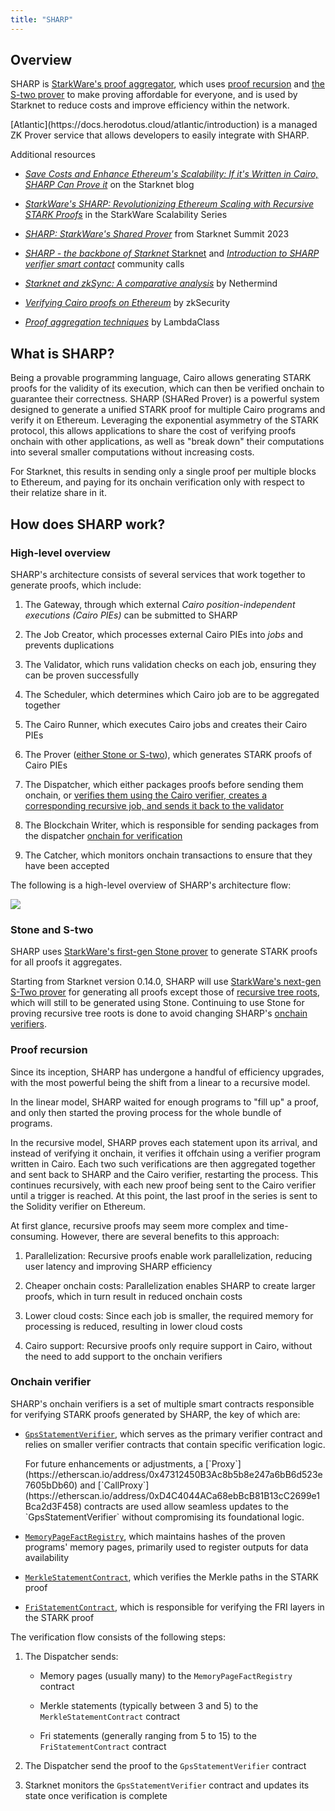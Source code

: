 ```yaml
---
title: "SHARP"
---
```


## Overview

SHARP is [StarkWare's proof aggregator](#what_is_sharp), which uses [proof recursion](#proof_recursion_in_sharp) and [the S-two prover](#sharp_and_s_two) to make proving affordable for everyone, and is used by Starknet to reduce costs and improve efficiency within the network.

<Tip>
  [Atlantic](https://docs.herodotus.cloud/atlantic/introduction) is a managed ZK Prover service that allows developers to easily integrate with SHARP.
</Tip>

Additional resources

* [*Save Costs and Enhance Ethereum's Scalability: If it's Written in Cairo, SHARP Can Prove it*](https://starkware.co/blog/joining-forces-sharp/) on the Starknet blog

* [*StarkWare's SHARP: Revolutionizing Ethereum Scaling with Recursive STARK Proofs*](https://www.youtube.com/watch?v=5kLm18E5ltg) in the StarkWare Scalability Series

* [*SHARP: StarkWare's Shared Prover*](https://www.youtube.com/watch?v=01tIeGBHsek) from Starknet Summit 2023

* [*SHARP - the backbone of Starknet* Starknet](https://www.youtube.com/watch?v=VMNreeZkAgI) and [*Introduction to SHARP verifier smart contact*](https://www.youtube.com/watch?v=jPxD9h7BdzU) community calls

* [*Starknet and zkSync: A comparative analysis*](https://www.nethermind.io/blog/starknet-and-zksync-a-comparative-analysis) by Nethermind

* [*Verifying Cairo proofs on Ethereum*](https://blog.zksecurity.xyz/posts/stark-evm-adapter/) by zkSecurity

* [*Proof aggregation techniques*](https://blog.lambdaclass.com/proof-aggregation-techniques/) by LambdaClass

## What is SHARP?

Being a provable programming language, Cairo allows generating STARK proofs for the validity of its execution, which can then be verified onchain to guarantee their correctness. SHARP (SHARed Prover) is a powerful system designed to generate a unified STARK proof for multiple Cairo programs and verify it on Ethereum. Leveraging the exponential asymmetry of the STARK protocol, this allows applications to share the cost of verifying proofs onchain with other applications, as well as "break down" their computations into several smaller computations without increasing costs.

For Starknet, this results in sending only a single proof per multiple blocks to Ethereum, and paying for its onchain verification only with respect to their relatize share in it.

## How does SHARP work?

### High-level overview

SHARP's architecture consists of several services that work together to generate proofs, which include:

1. The Gateway, through which external *Cairo position-independent executions (Cairo PIEs)* can be submitted to SHARP

2. The Job Creator, which processes external Cairo PIEs into *jobs* and prevents duplications

3. The Validator, which runs validation checks on each job, ensuring they can be proven successfully

4. The Scheduler, which determines which Cairo job are to be aggregated together

5. The Cairo Runner, which executes Cairo jobs and creates their Cairo PIEs

6. The Prover ([either Stone or S-two](#stone_and_s_two)), which generates STARK proofs of Cairo PIEs

7. The Dispatcher, which either packages proofs before sending them onchain, or [verifies them using the Cairo verifier, creates a corresponding recursive job, and sends it back to the validator](#proof_recursion)

8. The Blockchain Writer, which is responsible for sending packages from the dispatcher [onchain for verification](#onchain_verifier)

9. The Catcher, which monitors onchain transactions to ensure that they have been accepted

The following is a high-level overview of SHARP's architecture flow:

<Frame>
  <img src="/assets/images/a55e104e-sharp-architecture.png" />
</Frame>

### Stone and S-two

SHARP uses [StarkWare's first-gen Stone prover](https://starkware.co/blog/open-sourcing-the-battle-tested-stone-prover/) to generate STARK proofs for all proofs it aggregates.

Starting from Starknet version 0.14.0, SHARP will use [StarkWare's next-gen S-Two prover](https://starkware.co/blog/s-two-prover/) for generating all proofs except those of [recursive tree roots](#proof_recursion), which will still to be generated using Stone. Continuing to use Stone for proving recursive tree roots is done to avoid changing SHARP's [onchain verifiers](#onchain_verifier).

### Proof recursion

Since its inception, SHARP has undergone a handful of efficiency upgrades, with the most powerful being the shift from a linear to a recursive model.

In the linear model, SHARP waited for enough programs to "fill up" a proof, and only then started the proving process for the whole bundle of programs.

In the recursive model, SHARP proves each statement upon its arrival, and instead of verifying it onchain, it verifies it offchain using a verifier program written in Cairo. Each two such verifications are then aggregated together and sent back to SHARP and the Cairo verifier, restarting the process. This continues recursively, with each new proof being sent to the Cairo verifier until a trigger is reached. At this point, the last proof in the series is sent to the Solidity verifier on Ethereum.

At first glance, recursive proofs may seem more complex and time-consuming. However, there are several benefits to this approach:

1. Parallelization: Recursive proofs enable work parallelization, reducing user latency and improving SHARP efficiency

2. Cheaper onchain costs: Parallelization enables SHARP to create larger proofs, which in turn result in reduced onchain costs

3. Lower cloud costs: Since each job is smaller, the required memory for processing is reduced, resulting in lower cloud costs

4. Cairo support: Recursive proofs only require support in Cairo, without the need to add support to the onchain verifiers

### Onchain verifier

SHARP's onchain verifiers is a set of multiple smart contracts responsible for verifying STARK proofs generated by SHARP, the key of which are:

* [`GpsStatementVerifier`](https://etherscan.io/address/0x47312450b3ac8b5b8e247a6bb6d523e7605bdb60), which serves as the primary verifier contract and relies on smaller verifier contracts that contain specific verification logic.

  <Note>
    For future enhancements or adjustments, a [`Proxy`](https://etherscan.io/address/0x47312450B3Ac8b5b8e247a6bB6d523e7605bDb60) and [`CallProxy`](https://etherscan.io/address/0xD4C4044ACa68ebBcB81B13cC2699e1Bca2d3F458) contracts are used allow seamless updates to the `GpsStatementVerifier` without compromising its foundational logic.
  </Note>

* [`MemoryPageFactRegistry`](https://etherscan.io/address/0xfd14567eaf9ba941cb8c8a94eec14831ca7fd1b4), which maintains hashes of the proven programs' memory pages, primarily used to register outputs for data availability

* [`MerkleStatementContract`](https://etherscan.io/address/0x5899efea757e0dbd6d114b3375c23d7540f65fa4), which verifies the Merkle paths in the STARK proof

* [`FriStatementContract`](https://etherscan.io/address/0x3e6118da317f7a433031f03bb71ab870d87dd2dd), which is responsible for verifying the FRI layers in the STARK proof

The verification flow consists of the following steps:

1. The Dispatcher sends:

   * Memory pages (usually many) to the `MemoryPageFactRegistry` contract

   * Merkle statements (typically between 3 and 5) to the `MerkleStatementContract` contract

   * Fri statements (generally ranging from 5 to 15) to the `FriStatementContract` contract

2. The Dispatcher send the proof to the `GpsStatementVerifier` contract

3. Starknet monitors the `GpsStatementVerifier` contract and updates its state once verification is complete